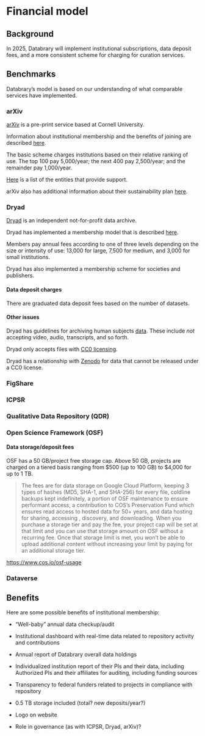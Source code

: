 # Financial model

## Background

In 2025, Databrary will implement institutional subscriptions, data deposit fees,
and a more consistent scheme for charging for curation services.

## Benchmarks

Databrary's model is based on our understanding of what comparable services have implemented.

### arXiv

[arXiv](https://arxiv.org) is a pre-print service based at Cornell University.

Information about institutional membership and the benefits of joining are
described [here](https://info.arxiv.org/about/membership.html).

The basic scheme charges institutions based on their relative ranking of use.
The top 100 pay 5,000/year; the next 400 pay 2,500/year; and the remainder pay 1,000/year.

[Here](https://info.arxiv.org/about/ourmembers.html) is a list of the entities that provide support.

arXiv also has additional information about their sustainability plan [here](https://info.arxiv.org/about/funding.html).

### Dryad

[Dryad](https://datadryad.org/) is an independent not-for-profit data archive.

Dryad has implemented a membership model that is described [here](https://datadryad.org/stash/about#our-members).

Members pay annual fees according to one of three levels depending on the size or intensity of use: 13,000 for large, 7,500 for medium, and 3,000 for small institutions.

Dryad has also implemented a membership scheme for societies and publishers.

#### Data deposit charges

There are graduated data deposit fees based on the number of datasets.

#### Other issues

Dryad has guidelines for archiving human subjects [data](https://datadryad.org/docs/HumanSubjectsData.pdf). These include _not_ accepting video, audio, transcripts, and so forth.

Dryad only accepts files with [CC0 licensing](https://creativecommons.org/publicdomain/zero/1.0/).

Dryad has a relationship with [Zenodo](https://zenodo.org) for data that cannot be released under a CC0 license.

### FigShare

### ICPSR

### Qualitative Data Repository (QDR)

### Open Science Framework (OSF)

#### Data storage/deposit fees

OSF has a 50 GB/project free storage cap.
Above 50 GB, projects are charged on a tiered basis ranging from $500 (up to 100 GB) to $4,000 for up to 1 TB.

>The fees are for data storage on Google Cloud Platform, keeping 3 types of hashes (MD5, SHA-1, and SHA-256) for every file, coldline backups kept indefinitely, a portion of OSF maintenance to ensure performant access, a contribution to COS’s Preservation Fund which ensures read access to hosted data for 50+ years, and data hosting for sharing, accessing , discovery, and downloading. When you purchase a storage tier and pay the fee, your project cap will be set at that limit and you can use that storage amount on OSF without a recurring fee. Once that storage limit is met, you won’t be able to upload additional content without increasing your limit by paying for an additional storage tier.

<https://www.cos.io/osf-usage>

### Dataverse

## Benefits

Here are some possible benefits of institutional membership:

- "Well-baby" annual data checkup/audit
- Institutional dashboard with real-time data related to repository activity and contributions
- Annual report of Databrary overall data holdings
- Individualized institution report of their PIs and their data, including Authorized PIs and their affiliates for auditing, including funding sources
- Transparency to federal funders related to projects in compliance with repository
- 0.5 TB storage included (total? new deposits/year?)

- Logo on website
- Role in governance (as with ICPSR, Dryad, arXiv)?
